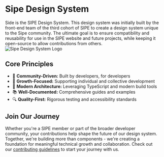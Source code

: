 
<Meta title="What is Side?" />

<div style={{ margin: '0 auto', maxWidth: '800px', padding: '20px' }}>
  <div style={{ textAlign: 'start' }}>
        <Typography asChild size={48} style={{
        background: 'linear-gradient(45deg,#00FFFF,#00FF99)',
        WebkitBackgroundClip: 'text',
        WebkitTextFillColor: 'transparent',
        letterSpacing: '-2px',
        textShadow: '0 2px 10px rgba(0,0,0,0.1)',
      }}>
          <h1>Sipe Design System</h1>
        </Typography> 
  </div>

  <div style={{ marginBottom: '32px' }}>
    <Typography size={20}>
       Side is the SIPE Design System. This design system was initially built by the front-end team of the third cohort of SIPE to create a design system unique to the Sipe community. 
      The ultimate goal is to ensure compatibility and reusability for use in the SIPE website and future projects, while keeping it open-source to allow contributions from others.
    </Typography>
  </div>

  <div style={{ display: 'flex', justifyContent: 'center', marginBottom: '32px' }}>
    <img 
      src="./og-image.png"
      alt="Sipe Design System Logo" 
      style={{ 
        maxWidth: '100%',
        borderRadius: '8px',
        boxShadow: '0 4px 6px -1px rgb(0 0 0 / 0.1)'
      }}
    />
  </div>

  <div style={{ marginBottom: '32px' }}>
    <Typography asChild size={24} style={{ marginBottom: '16px' }}>
      <h2>Core Principles</h2>
    </Typography>
    <ul style={{ listStyle: 'none', padding: 0 }}>
      <li style={{ marginBottom: '12px', display: 'flex', alignItems: 'center', gap: '8px' }}>
        <Typography size={16}>
          🤝 <strong>Community-Driven:</strong> Built by developers, for developers
        </Typography>
      </li>
      <li style={{ marginBottom: '12px', display: 'flex', alignItems: 'center', gap: '8px' }}>
        <Typography size={16}>
          🎯 <strong>Growth-Focused:</strong> Supporting individual and collective development
        </Typography>
      </li>
      <li style={{ marginBottom: '12px', display: 'flex', alignItems: 'center', gap: '8px' }}>
        <Typography size={16}>
          🌟 <strong>Modern Architecture:</strong> Leveraging TypeScript and modern build tools
        </Typography>
      </li>
      <li style={{ marginBottom: '12px', display: 'flex', alignItems: 'center', gap: '8px' }}>
        <Typography size={16}>
          📚 <strong>Well-Documented:</strong> Comprehensive guides and examples
        </Typography>
      </li>
      <li style={{ marginBottom: '12px', display: 'flex', alignItems: 'center', gap: '8px' }}>
        <Typography size={16}>
          🔍 <strong>Quality-First:</strong> Rigorous testing and accessibility standards
        </Typography>
      </li>
    </ul>
  </div>

  <div style={{ marginTop: '32px' }}>
    <Typography asChild size={24} style={{ marginBottom: '16px' }}>
      <h2>Join Our Journey</h2>
    </Typography>
    <Typography size={16} color="#666">
      Whether you're a SIPE member or part of the broader developer community, your contributions help shape the future of our design system. Together, we're building more than components - we're creating a foundation for meaningful technical growth and collaboration. Check out our <a href="https://github.com/sipe-team/side/tree/main/.github/CONTRIBUTING.md" style={{ color: '#00BFFF' }}>contributing guidelines</a> to start your journey with us.
    </Typography>
  </div>
</div>
